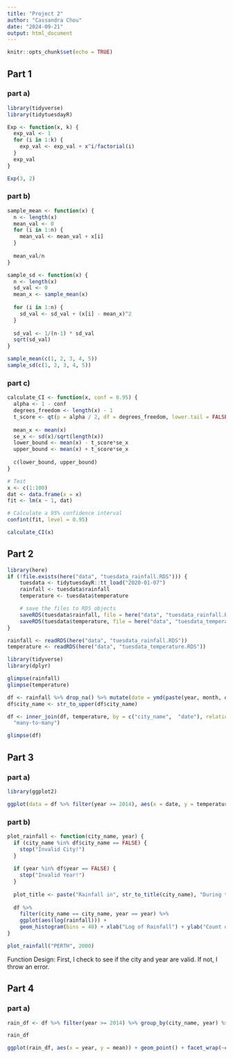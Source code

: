 ```yaml
---
title: "Project 2"
author: "Cassandra Chou"
date: "2024-09-21"
output: html_document
---
```


```r
knitr::opts_chunk$set(echo = TRUE)
```

## Part 1
### part a)
```r
library(tidyverse)
library(tidytuesdayR)

Exp <- function(x, k) {
  exp_val <- 1
  for (i in 1:k) {
    exp_val <- exp_val + x^i/factorial(i)
  }
  exp_val
}

Exp(3, 2)

```
### part b)
```r
sample_mean <- function(x) {
  n <- length(x)
  mean_val <- 0
  for (i in 1:n) {
    mean_val <- mean_val + x[i]
  }
  
  mean_val/n
}

sample_sd <- function(x) {
  n <- length(x)
  sd_val <- 0
  mean_x <- sample_mean(x)
  
  for (i in 1:n) {
    sd_val <- sd_val + (x[i] - mean_x)^2
  }
  
  sd_val <- 1/(n-1) * sd_val
  sqrt(sd_val)
}

sample_mean(c(1, 2, 3, 4, 5))
sample_sd(c(1, 2, 3, 4, 5))

```


### part c)
```r
calculate_CI <- function(x, conf = 0.95) {
  alpha <- 1 - conf
  degrees_freedom <- length(x) - 1
  t_score <- qt(p = alpha / 2, df = degrees_freedom, lower.tail = FALSE)
  
  mean_x <- mean(x)
  se_x <- sd(x)/sqrt(length(x))
  lower_bound <- mean(x) - t_score*se_x
  upper_bound <- mean(x) + t_score*se_x
  
  c(lower_bound, upper_bound)
}

# Test
x <- c(1:100)
dat <- data.frame(x = x)
fit <- lm(x ~ 1, dat)

# Calculate a 95% confidence interval
confint(fit, level = 0.95)

calculate_CI(x)

```

## Part 2
```r
library(here)
if (!file.exists(here("data", "tuesdata_rainfall.RDS"))) {
    tuesdata <- tidytuesdayR::tt_load("2020-01-07")
    rainfall <- tuesdata$rainfall
    temperature <- tuesdata$temperature

    # save the files to RDS objects
    saveRDS(tuesdata$rainfall, file = here("data", "tuesdata_rainfall.RDS"))
    saveRDS(tuesdata$temperature, file = here("data", "tuesdata_temperature.RDS"))
}

rainfall <- readRDS(here("data", "tuesdata_rainfall.RDS"))
temperature <- readRDS(here("data", "tuesdata_temperature.RDS"))

library(tidyverse)
library(dplyr)

glimpse(rainfall)
glimpse(temperature)

```

```r
df <- rainfall %>% drop_na() %>% mutate(date = ymd(paste(year, month, day, sep = "-"))) %>% select(-month, -day)
df$city_name <- str_to_upper(df$city_name)

df <- inner_join(df, temperature, by = c("city_name",  "date"), relationship =
  "many-to-many")

glimpse(df)

```

## Part 3
### part a)
```r
library(ggplot2)

ggplot(data = df %>% filter(year >= 2014), aes(x = date, y = temperature)) + geom_point(aes(color = temp_type)) + facet_wrap(~city_name) + labs(title = "Temperature over Time, Sorted by City", color = "Temperature Type") + xlab("Date") + ylab("Temperature")

```


### part b)
```r
plot_rainfall <- function(city_name, year) {
  if (city_name %in% df$city_name == FALSE) {
    stop("Invalid City!")
  }
  
  if (year %in% df$year == FALSE) {
    stop("Invalid Year!")
  }
  
  plot_title <- paste("Rainfall in", str_to_title(city_name), "During the Year", year, sep = " ")
  
  df %>%
    filter(city_name == city_name, year == year) %>%
    ggplot(aes(log(rainfall))) +
    geom_histogram(bins = 40) + xlab("Log of Rainfall") + ylab("Count of Places/Times with Rainfall") + labs(title = plot_title)
}

plot_rainfall("PERTH", 2000)

```

Function Design: First, I check to see if the city and year are valid. If not, I throw an error.

## Part 4
### part a)
```r
rain_df <- df %>% filter(year >= 2014) %>% group_by(city_name, year) %>% drop_na() %>% summarise(mean = sample_mean(rainfall), sd = sample_sd(rainfall), lower_bound = calculate_CI(rainfall)[1], upper_bound = calculate_CI(rainfall)[2])

rain_df

```

```r
ggplot(rain_df, aes(x = year, y = mean)) + geom_point() + facet_wrap(~city_name)


```







